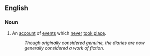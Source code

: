 == English ==

=== Noun ===

# An [[account]] of [[event]]s which [[never]] [[took place]].
#: ''Though originally considered genuine, the diaries are now generally considered a work of fiction.''